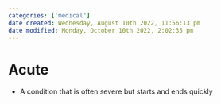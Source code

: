 ```yaml
---
categories: ['medical']
date created: Wednesday, August 10th 2022, 11:56:13 pm
date modified: Monday, October 10th 2022, 2:02:35 pm
---
```


# Acute
- A condition that is often severe but starts and ends quickly



